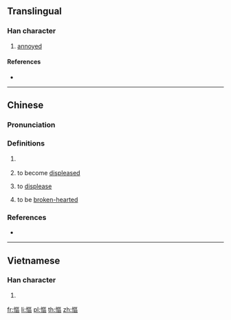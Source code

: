 {{character info/new}}
{{also|怄}}
==Translingual==

===Han character===
{{Han char|rn=61|rad=心|as=11|sn=14|four=91016|canj=PSRR|ids=⿰忄區}}

# [[annoyed]]

====References====
* {{Han ref|kx=0399.280|dkj=11126|dj=0739.150|hdz=42345.040|uh=616A|ud=24938|bh=E1D3|bd=57811}}

----

==Chinese==
{{zh-forms|s=怄|alt=㥑-Sichuanese}}

===Pronunciation===
{{zh-pron
|m=òu
|m-s=ngou4
|c=au3,au1
|cat=verb
}}

===Definitions===
{{zh-hanzi}}

# {{rfdef|zh}} {{attention|zh|needs normal definitions}}
# {{lb|zh|Sichuanese}} to become [[displeased]]
# {{lb|zh|Sichuanese}} to [[displease]]
# {{lb|zh|Sichuanese}} to be [[broken-hearted]]

===References===
* {{R:yue:mfccd}}

----

==Vietnamese==

===Han character===
{{vi-readings|rs=心11|hanviet=âu}}

# {{defn|lang=vi|sort=心11}}

[[fr:慪]]
[[li:慪]]
[[pl:慪]]
[[th:慪]]
[[zh:慪]]